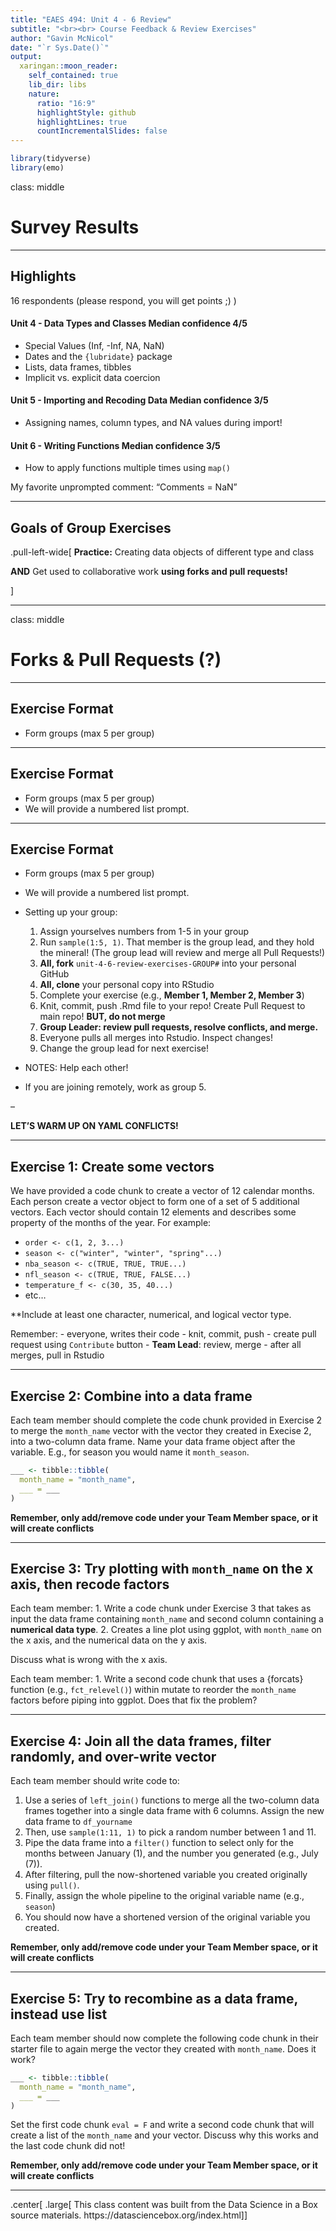 ```yaml
---
title: "EAES 494: Unit 4 - 6 Review"
subtitle: "<br><br> Course Feedback & Review Exercises"
author: "Gavin McNicol"
date: "`r Sys.Date()`"
output:
  xaringan::moon_reader:
    self_contained: true
    lib_dir: libs
    nature:
      ratio: "16:9"
      highlightStyle: github
      highlightLines: true
      countIncrementalSlides: false
---
```


```r
library(tidyverse)
library(emo)
```

class: middle

# Survey Results

---

## Highlights

16 respondents (please respond, you will get points ;) )

#### Unit 4 - Data Types and Classes **Median confidence 4/5**
  * Special Values (Inf, -Inf, NA, NaN)
  * Dates and the `{lubridate}` package
  * Lists, data frames, tibbles
  * Implicit vs. explicit data coercion
  
#### Unit 5 - Importing and Recoding Data **Median confidence 3/5**
  * Assigning names, column types, and NA values during import!

  
#### Unit 6 - Writing Functions **Median confidence 3/5**
  * How to apply functions multiple times using `map()`
  
  
My favorite unprompted comment: 
"Comments = NaN"

---

## Goals of Group Exercises

.pull-left-wide[
**Practice:** Creating data objects of different type and class


**AND** Get used to collaborative work **using forks and pull requests!**  


]

---

class: middle

# Forks & Pull Requests (?) 


---

## Exercise Format

- Form groups (max 5 per group)

---

## Exercise Format

- Form groups (max 5 per group)
- We will provide a numbered list prompt. 
    
---

## Exercise Format

- Form groups (max 5 per group)
- We will provide a numbered list prompt.
    
- Setting up your group:
    1. Assign yourselves numbers from 1-5 in your group
    2. Run `sample(1:5, 1)`. That member is the group lead, and they hold the mineral! (The group lead will review and merge all Pull Requests!)
    3. **All, fork** `unit-4-6-review-exercises-GROUP#` into your personal GitHub
    4. **All, clone** your personal copy into RStudio
    5. Complete your exercise (e.g., **Member 1, Member 2, Member 3**)
    6. Knit, commit, push .Rmd file to your repo! Create Pull Request to main repo! **BUT, do not merge**
    7. **Group Leader: review pull requests, resolve conflicts, and merge. **
    8. Everyone pulls all merges into Rstudio. Inspect changes!
    9. Change the group lead for next exercise!

- NOTES: Help each other!
- If you are joining remotely, work as group 5.

--

**LET'S WARM UP ON YAML CONFLICTS!**


---

## Exercise 1: Create some vectors

We have provided a code chunk to create a vector of 12 calendar months. Each person create a vector object to form one of a set of 5 additional vectors. Each vector should contain 12 elements and describes some property of the months of the year. For example:

- `order <- c(1, 2, 3...)`
- `season <- c("winter", "winter", "spring"...)`
- `nba_season <- c(TRUE, TRUE, TRUE...)`
- `nfl_season <- c(TRUE, TRUE, FALSE...)`
- `temperature_f <- c(30, 35, 40...)`
- etc...

**Include at least one character, numerical, and logical vector type. 

Remember: 
- everyone, writes their code
- knit, commit, push
- create pull request using `Contribute` button
- **Team Lead**: review, merge
- after all merges, pull in Rstudio

---

## Exercise 2: Combine into a data frame

Each team member should complete the code chunk provided in Exercise 2 to merge the `month_name` vector with the vector they created in Execise 2, into a two-column data frame. Name your data frame object after the variable. E.g., for season you would name it `month_season`.

```r
___ <- tibble::tibble(
  month_name = "month_name",
  ___ = ___
)
```

**Remember, only add/remove code under your Team Member space, or it will create conflicts**

---

## Exercise 3: Try plotting with `month_name` on the x axis, then recode factors

Each team member:
1. Write a code chunk under Exercise 3 that takes as input the data frame containing `month_name` and second column containing a **numerical data type**.
2. Creates a line plot using ggplot, with `month_name` on the x axis, and the numerical data on the y axis. 

Discuss what is wrong with the x axis.

Each team member:
1. Write a second code chunk that uses a {forcats} function (e.g., `fct_relevel()`) within mutate to reorder the `month_name` factors before piping into ggplot.
Does that fix the problem?

---

## Exercise 4: Join all the data frames, filter randomly, and over-write vector

Each team member should write code to:
  
1. Use a series of `left_join()` functions to merge all the two-column data frames together into a single data frame with 6 columns. Assign the new data frame to `df_yourname` 
2. Then, use `sample(1:11, 1)` to pick a random number between 1 and 11. 
3. Pipe the data frame into a `filter()` function to select only for the months between January (1), and the number you generated (e.g., July (7)). 
4. After filtering, pull the now-shortened variable you created originally using `pull()`. 
5. Finally, assign the whole pipeline to the original variable name (e.g., `season`)
6. You should now have a shortened version of the original variable you created.

**Remember, only add/remove code under your Team Member space, or it will create conflicts**

---

## Exercise 5: Try to recombine as a data frame, instead use list

Each team member should now complete the following code chunk in their starter file to again merge the vector they created with `month_name`. Does it work?
  
```r
___ <- tibble::tibble(
  month_name = "month_name",
  ___ = ___
)
```

Set the first code chunk `eval = F` and write a second code chunk that will create a list of the `month_name` and your vector. Discuss why this works and the last code chunk did not!

**Remember, only add/remove code under your Team Member space, or it will create conflicts**

---


.center[
.large[
This class content was built from the Data Science in a Box source materials.
https://datasciencebox.org/index.html
]
]
